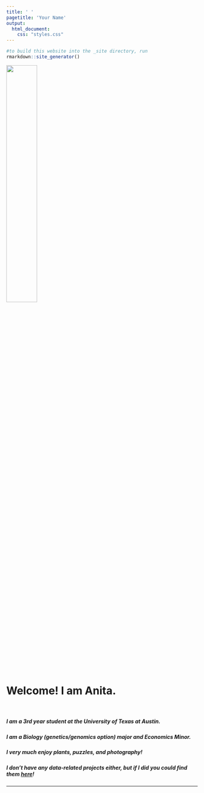 ```yaml
---
title: ' '
pagetitle: 'Your Name'
output: 
  html_document: 
    css: "styles.css"
---
```


```R
#to build this website into the _site directory, run
rmarkdown::site_generator()
```
 
<img src="anita.jpg" style=width:40% class="img-circle">

<br>

# Welcome! I am Anita. 
  
</br>

##### I am a 3rd year student at the University of Texas at Austin.

##### I am a Biology (genetics/genomics option) major and Economics Minor. 

##### I very much enjoy plants, puzzles, and photography!  

##### I don't have any data-related projects either, but if I did you could find them [here](/portfolio)!

---
